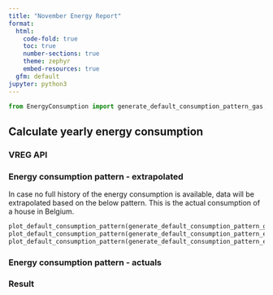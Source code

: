 ```yaml
---
title: "November Energy Report"
format:
  html:
    code-fold: true
    toc: true
    number-sections: true
    theme: zephyr
    embed-resources: true
  gfm: default
jupyter: python3
---
```


```python
from EnergyConsumption import generate_default_consumption_pattern_gas, generate_default_consumption_pattern_electricity_day, generate_default_consumption_pattern_electricity_night, plot_default_consumption_pattern
```

## Calculate yearly energy consumption

### VREG API

### Energy consumption pattern - extrapolated

In case no full history of the energy consumption is available, data will be extrapolated based on the below pattern. This is the actual consumption of a house in Belgium.

```python
plot_default_consumption_pattern(generate_default_consumption_pattern_gas())
plot_default_consumption_pattern(generate_default_consumption_pattern_electricity_day())
plot_default_consumption_pattern(generate_default_consumption_pattern_electricity_night())
```

### Energy consumption pattern - actuals

### Result